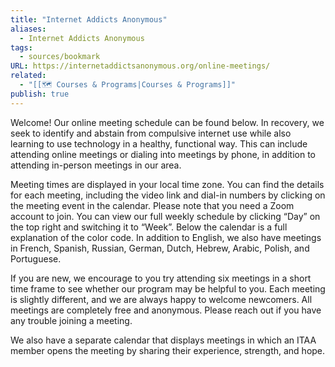 ```yaml
---
title: "Internet Addicts Anonymous"
aliases:
  - Internet Addicts Anonymous
tags:
  - sources/bookmark
URL: https://internetaddictsanonymous.org/online-meetings/
related:
  - "[[🗺️ Courses & Programs|Courses & Programs]]"
publish: true
---
```


Welcome! Our online meeting schedule can be found below. In recovery, we seek to identify and abstain from compulsive internet use while also learning to use technology in a healthy, functional way. This can include attending online meetings or dialing into meetings by phone, in addition to attending in-person meetings in our area.

Meeting times are displayed in your local time zone. You can find the details for each meeting, including the video link and dial-in numbers by clicking on the meeting event in the calendar. Please note that you need a Zoom account to join. You can view our full weekly schedule by clicking “Day” on the top right and switching it to “Week”. Below the calendar is a full explanation of the color code. In addition to English, we also have meetings in French, Spanish, Russian, German, Dutch, Hebrew, Arabic, Polish, and Portuguese.

If you are new, we encourage to you try attending six meetings in a short time frame to see whether our program may be helpful to you. Each meeting is slightly different, and we are always happy to welcome newcomers. All meetings are completely free and anonymous. Please reach out if you have any trouble joining a meeting.

We also have a separate calendar that displays meetings in which an ITAA member opens the meeting by sharing their experience, strength, and hope.